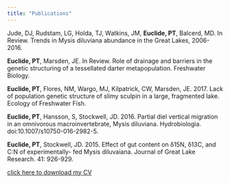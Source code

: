 ```yaml
---
title: "Publications"
---
```

Jude, DJ, Rudstam, LG, Holda, TJ, Watkins, JM, __Euclide, PT__, Balcerd, MD. In Review. Trends in Mysis diluviana abundance in the Great Lakes, 2006-2016.

__Euclide, PT__, Marsden, JE. In Review. Role of drainage and barriers in the genetic structuring of a tessellated darter metapopulation. Freshwater Biology.

__Euclide, PT__, Flores, NM, Wargo, MJ, Kilpatrick, CW, Marsden, JE. 2017. Lack of population genetic structure of slimy sculpin in a large, fragmented lake. Ecology of Freshwater Fish.

__Euclide, PT__, Hansson, S, Stockwell, JD. 2016. Partial diel vertical migration in an omnivorous macroinvertebrate, Mysis diluviana. Hydrobiologia. doi:10.1007/s10750-016-2982-5.

__Euclide, PT__, Stockwell, JD. 2015. Effect of gut content on δ15N, δ13C, and C:N of experimentally- fed Mysis diluvaiana. Journal of Great Lake Research. 41: 926-929.

[click here to download my CV](pdfs/CV.pdf)
